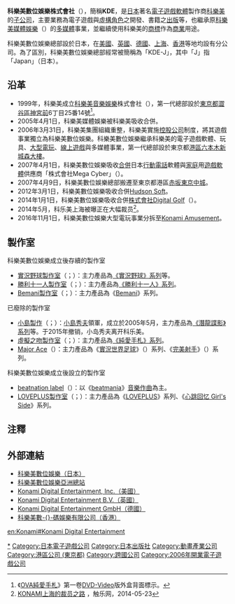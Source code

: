 {{noteTA
|T=zh-cn:科乐美数码娱乐; zh-tw:科樂美數位娛樂; zh-hk:科樂美數碼娛樂;
|G1=Games
|1=zh-cn:科乐美数码娱乐; zh-tw:科樂美數位娛樂; zh-hk:科樂美數碼娛樂;
}}
{{Infobox Company 
|company_name=科樂美數位娛樂株式會社
|company_name_en=Konami Digital Entertainment Co., Ltd.
|company_logo=[[File:Konami_4th_logo_2.svg|200px]]
|original_text={{lang|ja|株式会社コナミデジタルエンタテインメント}}
|company_type=[[子公司|子公司]]
|company_slogan=
|market_information=
|foundation=2006年3月31日
|location={{flag|Japan}}[[東京都|東京都]][[中央區_(東京都)|中央區]][[銀座|銀座]]1丁目11番1號
|area_served=
|key_people=[[社長|社長]]：早川英樹<br>
|industry=電腦和電子遊戲事業<br />[[行動電話|行動電話]]內容事業<br />[[玩具|玩具]]之企畫、開發、製造、販賣<br />相關書籍[[出版|出版]]
|products=
|services=
|capital=1億[[日圓|日圓]]<br />（2014年3月31日）
|revenue=1,227億7,400萬日圓（2007年3月期）
|operating_income=
|profit=
|total_asset=
|net_asset=
|market_value=
|num_employees=1,593人<br />（2019年3月31日）
|P/E ratio=
|earnings per share=
|Net asset value=
|accounting_period=3月31日
|parent=[[科樂美|科樂美控股]]
|major_shareholder=
|divisions=
|subsid=株式會社[[Internet_Revolution|Internet Revolution]] 70%<br>Konami Digital Entertainment, Inc.（[[美國|美國]]）<br>Konami Digital Entertainment B.V.（[[英國|英國]]）<br>Konami Digital Entertainment GmbH（[[德國|德國]]）<br>科樂美數-{}-碼娛樂有限公司（[[香港|香港]]）
|homepage={{URL|https://www.konami.com/games/jp/ja/}}
|footnotes=註：前身為[[科樂美音樂娛樂|科樂美音樂娛樂]]株式會社（{{lang|en|Konami Music Entertainment Co., Ltd.}}）與[[科樂美媒體娛樂|科樂美媒體娛樂]]株式會社（{{lang|en|Konami Media Entertainment Co., Ltd.}}）
}}

'''科樂美數位娛樂株式會社'''（{{lang-en|Konami Digital Entertainment Co., Ltd.}}），簡稱'''KDE'''，是[[日本|日本]]著名[[電子遊戲|電子遊戲]][[軟體|軟體]]製作商[[科樂美|科樂美]]的[[子公司|子公司]]，主要業務為電子遊戲與[[虛構角色|虛構角色]]之開發、書籍之[[出版|出版]]等，也繼承原[[科樂美媒體娛樂|科樂美媒體娛樂]]（{{lang-en|Konami Media Entertainment}}）的[[多媒體|多媒體]]事業，並繼續使用科樂美的[[商標|商標]]作為[[商業|商業]]用途。

科樂美數位娛樂總部設於日本，在[[美國|美國]]、[[英國|英國]]、[[德國|德國]]、[[上海|上海]]、[[香港|香港]]等地均設有分公司。為了區別，科樂美數位娛樂總部經常被簡稱為「KDE-J」，其中「J」指「Japan」（日本）。

==沿革==
*1999年，科樂美成立[[科樂美音樂娛樂|科樂美音樂娛樂]]株式會社（{{lang-en|Konami Music Entertainment Co., Ltd.}}），第一代總部設於[[東京都|東京都]][[澀谷區|澀谷區]][[神宮前_(澀谷區)|神宮前]]6丁目25番14號<ref>《[[OVA純愛手札|OVA純愛手札]]》第一卷[[DVD-Video|DVD-Video]]版外盒背面標示。</ref>。
*2005年4月1日，科樂美媒體娛樂被科樂美吸收合併。
*2006年3月31日，科樂美集團組織重整，科樂美實施[[控股公司|控股公司]]制度，將其遊戲事業獨立為科樂美數位娛樂。科樂美數位娛樂繼承科樂美的電子遊戲軟體、玩具、[[大型電玩|大型電玩]]、[[線上遊戲|線上遊戲]]與多媒體事業，第一代總部設於東京都[[港區_(東京都)|港區]][[六本木新城森大樓|六本木新城森大樓]]。
*2007年4月1日，科樂美數位娛樂吸收[[并购|合併]]日本[[行動電話|行動電話]]軟體與[[家庭|家庭]]用[[遊戲軟體|遊戲軟體]]供應商「株式會社Mega Cyber」（{{lang|ja|株式会社メガサイバー}}）。
*2007年4月9日，科樂美數位娛樂總部搬遷至東京都港區[[赤坂|赤坂]][[東京中城|東京中城]]。
*2012年3月1日，科樂美數位娛樂吸收合併[[Hudson_Soft|Hudson Soft]]。
*2014年1月1日，科樂美數位娛樂吸收合併[[Digital_Golf|株式會社Digital Golf]]（{{lang|ja|株式会社デジタルゴルフ}}）。
*2014年5月，科乐美上海被曝正在大幅裁员<ref>[http://www.chuapp.com/2014/05/23/36961.html KONAMI上海的裁员之路] {{Wayback|url=http://www.chuapp.com/2014/05/23/36961.html |date=20190605173759 }}，触乐网，2014-05-23</ref>。
*2016年11月1日，科樂美數位娛樂大型電玩事業分拆至[[Konami_Amusement|Konami Amusement]]。

==製作室==
;科樂美數位娛樂成立後存續的製作室
*[[實況野球製作室|實況野球製作室]]（{{lang|en|Pawapuro Production}}；{{lang|ja|パワプロプロダクション}}）：主力產品為[[實況野球系列|《實況野球》系列]]等。
*[[勝利十一人製作室|勝利十一人製作室]]（{{lang|en|Winning Eleven Production}}；{{lang|ja|ウイニングイレブンプロダクション}}）：主力產品為[[勝利十一人系列|《勝利十一人》系列]]。
*[[Bemani製作室|Bemani製作室]]（{{lang|en|Bemani Production}}；{{lang|ja|ウイニングイレブンプロダクション}}）：主力產品為《[[Bemani|Bemani]]》系列。
;已廢除的製作室
*[[小島製作|小島製作]]（{{lang|en|Kojima Productions}}；{{lang|ja|小島プロダクション}}）：[[小島秀夫|小島秀夫]]領軍，成立於2005年5月，主力產品為[[潛龍諜影系列|《潛龍諜影》系列]]等。于2015年撤销，小岛秀夫离开科乐美。
*[[虛擬之吻製作室|虛擬之吻製作室]]（{{lang|en|Virtual Kiss Production}}；{{lang|ja|バーチャルキッスプロダクション}}）：主力產品為[[純愛手札系列|《純愛手札》系列]]。
*[[Major_Ace|Major Ace]]（{{lang|ja|メジャーエース}}）：主力產品為《[[實況世界足球|實況世界足球]]》（{{lang|ja|実況ワールドサッカー}}）系列、《[[完美射手|完美射手]]》（{{lang|ja|パーフェクトストライカー}}）系列。
;科樂美數位娛樂成立後設立的製作室
*[[beatnation_label|beatnation label]]（{{lang|ja|beatnationレーベル}}）：以《[[beatmania|beatmania]]》[[音樂|音樂]][[作曲|作曲]]為主。
*[[LOVEPLUS製作室|LOVEPLUS製作室]]（{{lang|en|LOVEPLUS Production}}；{{lang|ja|ラブプラスプロダクション}}）：主力產品為《[[LOVEPLUS|LOVEPLUS]]》系列、《[[心跳回忆_Girl's_Side|心跳回忆 Girl's Side]]》系列。

==注釋==
{{reflist}}

==外部連結==
*[https://web.archive.org/web/20100713032857/http://www.konami-digital-entertainment.co.jp/ 科樂美數位娛樂（日本）]
*[https://web.archive.org/web/20100313174239/http://www.konami-asia.com/ 科樂美數位娛樂亞洲總站]
*[http://www.konami-digital-entertainment.com/ Konami Digital Entertainment, Inc.（美國）] {{Wayback|url=http://www.konami-digital-entertainment.com/ |date=20170503024055 }}
*[https://web.archive.org/web/20100206165114/http://www.konami.co.uk/ Konami Digital Entertainment B.V.（英國）]
*[http://www.konami-digital-entertainment.de/ Konami Digital Entertainment GmbH（德國）] {{Wayback|url=http://www.konami-digital-entertainment.de/ |date=20140708112355 }}
*[https://web.archive.org/web/20100714080344/http://www.konami-digital-entertainment.hk/ 科樂美數-{}-碼娛樂有限公司（香港）]

{{科樂美系列}}
{{日本唱片協會}}

{{Authority Control}}
{{DEFAULTSORT:Konami Digital Entertainment}}
[[Category:科樂美|*]]
[[Category:日本電子遊戲公司|Category:日本電子遊戲公司]]
[[Category:日本出版社|Category:日本出版社]]
[[Category:動畫產業公司|Category:動畫產業公司]]
[[Category:港區公司_(東京都)|Category:港區公司 (東京都)]]
[[Category:跨國公司|Category:跨國公司]]
[[Category:2006年開業電子遊戲公司|Category:2006年開業電子遊戲公司]]

[[en:Konami#Konami_Digital_Entertainment|en:Konami#Konami Digital Entertainment]]